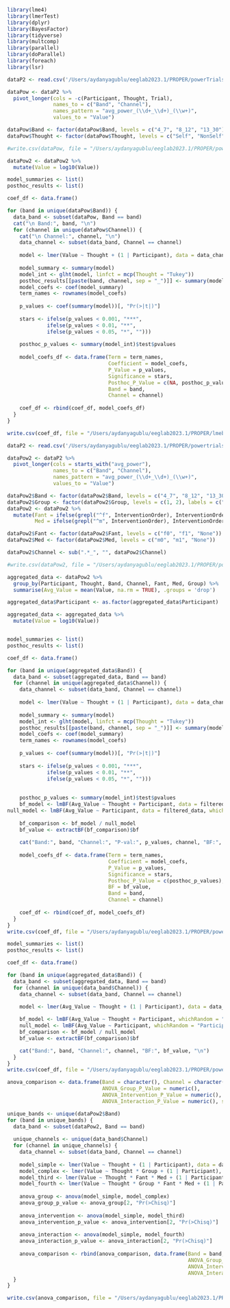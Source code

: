 ```r
library(lme4)
library(lmerTest)
library(dplyr)
library(BayesFactor)
library(tidyverse)
library(multcomp)
library(parallel)
library(doParallel)
library(foreach)
library(lsr)
```


```r

dataP2 <- read.csv('/Users/aydanyagublu/eeglab2023.1/PROPER/powerTrials180.csv')

dataPow <- dataP2 %>%
  pivot_longer(cols = -c(Participant, Thought, Trial), 
               names_to = c("Band", "Channel"), 
               names_pattern = "avg_power_(\\d+_\\d+)_(\\w+)",
               values_to = "Value")

dataPow$Band <- factor(dataPow$Band, levels = c("4_7", "8_12", "13_30"), labels = c("theta", "alpha", "beta"))
dataPow$Thought <- factor(dataPow$Thought, levels = c("Self", "NonSelf"), labels = c("Self", "Non_Self"))

#write.csv(dataPow, file = "/Users/aydanyagublu/eeglab2023.1/PROPER/powerlong600.csv", row.names = FALSE)

```

```r
dataPow2 <- dataPow2 %>%
  mutate(Value = log10(Value))

model_summaries <- list()
posthoc_results <- list()

coef_df <- data.frame()

for (band in unique(dataPow$Band)) {
  data_band <- subset(dataPow, Band == band)
  cat("\n Band:", band, "\n")
  for (channel in unique(dataPow$Channel)) {
    cat("\n Channel:", channel, "\n")
    data_channel <- subset(data_band, Channel == channel)
    
    model <- lmer(Value ~ Thought + (1 | Participant), data = data_channel)
    
    model_summary <- summary(model)
    model_int <- glht(model, linfct = mcp(Thought = "Tukey"))
    posthoc_results[[paste(band, channel, sep = "_")]] <- summary(model_int)
    model_coefs <- coef(model_summary)
    term_names <- rownames(model_coefs)
    
    p_values <- coef(summary(model))[, "Pr(>|t|)"]
    
    stars <- ifelse(p_values < 0.001, "***",
             ifelse(p_values < 0.01, "**",
             ifelse(p_values < 0.05, "*", "")))
    
    posthoc_p_values <- summary(model_int)$test$pvalues
    
    model_coefs_df <- data.frame(Term = term_names,
                                 Coefficient = model_coefs,
                                 P_Value = p_values,
                                 Significance = stars,
                                 Posthoc_P_Value = c(NA, posthoc_p_values),
                                 Band = band,
                                 Channel = channel)
    
    coef_df <- rbind(coef_df, model_coefs_df)
  }
}

write.csv(coef_df, file = "/Users/aydanyagublu/eeglab2023.1/PROPER/lmebrain180.csv", row.names = FALSE)
```




```r
dataP2 <- read.csv('/Users/aydanyagublu/eeglab2023.1/PROPER/powertrialswmeasure/powerTrialsCorr180.csv')

dataPow2 <- dataP2 %>%
  pivot_longer(cols = starts_with("avg_power"),
               names_to = c("Band", "Channel"),
               names_pattern = "avg_power_(\\d+_\\d+)_(\\w+)",
               values_to = "Value")

dataPow2$Band <- factor(dataPow2$Band, levels = c("4_7", "8_12", "13_30"), labels = c("theta", "alpha", "beta"))
dataPow2$Group <- factor(dataPow2$Group, levels = c(1, 2), labels = c("HC", "rMDD"))
dataPow2 <- dataPow2 %>%
  mutate(Fant = ifelse(grepl("^f", InterventionOrder), InterventionOrder, "None"),
         Med = ifelse(grepl("^m", InterventionOrder), InterventionOrder, "None"))

dataPow2$Fant <- factor(dataPow2$Fant, levels = c("f0", "f1", "None"))
dataPow2$Med <- factor(dataPow2$Med, levels = c("m0", "m1", "None"))

dataPow2$Channel <- sub(".*_", "", dataPow2$Channel)

#write.csv(dataPow2, file = "/Users/aydanyagublu/eeglab2023.1/PROPER/powerlong180.csv", row.names = FALSE)
```

```r
aggregated_data <- dataPow2 %>%
  group_by(Participant, Thought, Band, Channel, Fant, Med, Group) %>%
  summarise(Avg_Value = mean(Value, na.rm = TRUE), .groups = 'drop')

aggregated_data$Participant <- as.factor(aggregated_data$Participant)

```

```r
aggregated_data <- aggregated_data %>%
  mutate(Value = log10(Value))


model_summaries <- list()
posthoc_results <- list()

coef_df <- data.frame()

for (band in unique(aggregated_data$Band)) {
  data_band <- subset(aggregated_data, Band == band)
  for (channel in unique(aggregated_data$Channel)) {
    data_channel <- subset(data_band, Channel == channel)
    
    model <- lmer(Value ~ Thought + (1 | Participant), data = data_channel)
    
    model_summary <- summary(model)
    model_int <- glht(model, linfct = mcp(Thought = "Tukey"))
    posthoc_results[[paste(band, channel, sep = "_")]] <- summary(model_int)
    model_coefs <- coef(model_summary)
    term_names <- rownames(model_coefs)
    
    p_values <- coef(summary(model))[, "Pr(>|t|)"]
    
    stars <- ifelse(p_values < 0.001, "***",
             ifelse(p_values < 0.01, "**",
             ifelse(p_values < 0.05, "*", "")))
    
    
    posthoc_p_values <- summary(model_int)$test$pvalues
    bf_model <- lmBF(Avg_Value ~ Thought + Participant, data = filtered_data, whichRandom = "Participant")
null_model <- lmBF(Avg_Value ~ Participant, data = filtered_data, whichRandom = "Participant")
  
    bf_comparison <- bf_model / null_model
    bf_value <- extractBF(bf_comparison)$bf
    
    cat("Band:", band, "Channel:", "P-val:", p_values, channel, "BF:", bf_value, "\n")
    
    model_coefs_df <- data.frame(Term = term_names,
                                 Coefficient = model_coefs,
                                 P_Value = p_values,
                                 Significance = stars,
                                 Posthoc_P_Value = c(posthoc_p_values),
                                 BF = bf_value,
                                 Band = band,
                                 Channel = channel)
    
    coef_df <- rbind(coef_df, model_coefs_df)
  }
}
write.csv(coef_df, file = "/Users/aydanyagublu/eeglab2023.1/PROPER/powertrialswmeasure/bayes/thought180.csv", row.names = FALSE)
```


```r
model_summaries <- list()
posthoc_results <- list()

coef_df <- data.frame()

for (band in unique(aggregated_data$Band)) {
  data_band <- subset(aggregated_data, Band == band)
  for (channel in unique(data_band$Channel)) {
    data_channel <- subset(data_band, Channel == channel)
    
    model <- lmer(Avg_Value ~ Thought + (1 | Participant), data = data_channel)

    bf_model <- lmBF(Avg_Value ~ Thought + Participant, whichRandom = "Participant", data = data_channel) 
    null_model <- lmBF(Avg_Value ~ Participant, whichRandom = "Participant", data = data_channel)
    bf_comparison <- bf_model / null_model
    bf_value <- extractBF(bf_comparison)$bf

    cat("Band:", band, "Channel:", channel, "BF:", bf_value, "\n")
  }
}
write.csv(coef_df, file = "/Users/aydanyagublu/eeglab2023.1/PROPER/powertrialswmeasure/bayes/thoughtOG.csv", row.names = FALSE)
```


```r
anova_comparison <- data.frame(Band = character(), Channel = character(), 
                               ANOVA_Group_P_Value = numeric(), 
                               ANOVA_Intervention_P_Value = numeric(), 
                               ANOVA_Interaction_P_Value = numeric(), stringsAsFactors = FALSE)

unique_bands <- unique(dataPow2$Band)
for (band in unique_bands) {
  data_band <- subset(dataPow2, Band == band)
  
  unique_channels <- unique(data_band$Channel)
  for (channel in unique_channels) {
    data_channel <- subset(data_band, Channel == channel)
    
    model_simple <- lmer(Value ~ Thought + (1 | Participant), data = data_channel)
    model_complex <- lmer(Value ~ Thought * Group + (1 | Participant), data = data_channel)
    model_third <- lmer(Value ~ Thought * Fant * Med + (1 | Participant), data = data_channel)
    model_fourth <- lmer(Value ~ Thought * Group * Fant * Med + (1 | Participant), data = data_channel)
    
    anova_group <- anova(model_simple, model_complex)
    anova_group_p_value <- anova_group[2, "Pr(>Chisq)"]
    
    anova_intervention <- anova(model_simple, model_third)
    anova_intervention_p_value <- anova_intervention[2, "Pr(>Chisq)"]
    
    anova_interaction <- anova(model_simple, model_fourth)
    anova_interaction_p_value <- anova_interaction[2, "Pr(>Chisq)"]
    
    anova_comparison <- rbind(anova_comparison, data.frame(Band = band, Channel = channel, 
                                                           ANOVA_Group_P_Value = anova_group_p_value, 
                                                           ANOVA_Intervention_P_Value = anova_intervention_p_value, 
                                                           ANOVA_Interaction_P_Value = anova_interaction_p_value))
  }
}

write.csv(anova_comparison, file = "/Users/aydanyagublu/eeglab2023.1/PROPER/anova_comparisons180.csv", row.names = FALSE)
```


